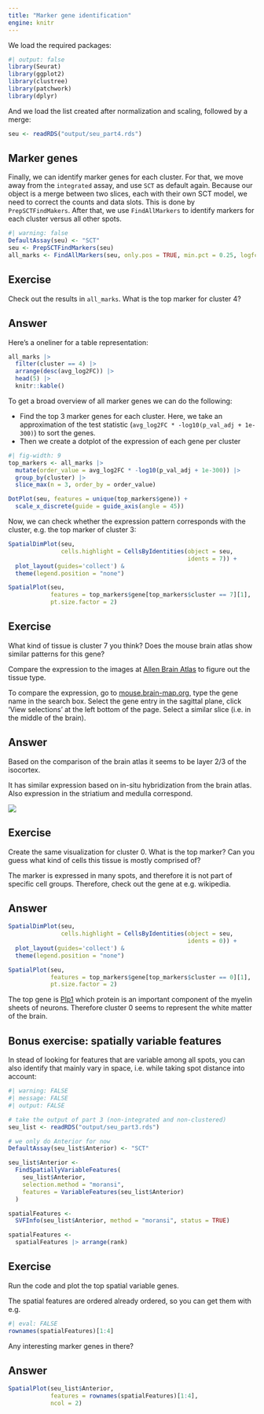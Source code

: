 ```yaml
---
title: "Marker gene identification"
engine: knitr
---
```


We load the required packages:

```r
#| output: false
library(Seurat)
library(ggplot2)
library(clustree)
library(patchwork)
library(dplyr)
```

And we load the list created after normalization and scaling, followed by a merge:

```r
seu <- readRDS("output/seu_part4.rds")
```

## Marker genes

Finally, we can identify marker genes for each cluster. For that, we move away from the `integrated` assay, and use `SCT` as default again. Because our object is a merge between two slices, each with their own SCT model, we need to correct the counts and data slots. This is done by `PrepSCTFindMakers`. After that, we use `FindAllMarkers` to identify markers for each cluster versus all other spots. 

```r
#| warning: false
DefaultAssay(seu) <- "SCT"
seu <- PrepSCTFindMarkers(seu)
all_marks <- FindAllMarkers(seu, only.pos = TRUE, min.pct = 0.25, logfc.threshold = 0.25)
```

::: {.callout-important}
## Exercise

Check out the results in `all_marks`. What is the top marker for cluster 4? 

::: 

::: {.callout-tip collapse="true"}
## Answer

Here's a oneliner for a table representation:

```r
all_marks |>
  filter(cluster == 4) |>
  arrange(desc(avg_log2FC)) |>
  head(5) |>
  knitr::kable()
```
:::

To get a broad overview of all marker genes we can do the following:

-  Find the top 3 marker genes for each cluster. Here, we take an approximation of the test statistic (`avg_log2FC * -log10(p_val_adj + 1e-300)`) to sort the genes.
- Then we create a dotplot of the expression of each gene per cluster

```r
#| fig-width: 9
top_markers <- all_marks |>
  mutate(order_value = avg_log2FC * -log10(p_val_adj + 1e-300)) |>
  group_by(cluster) |>
  slice_max(n = 3, order_by = order_value)

DotPlot(seu, features = unique(top_markers$gene)) +
  scale_x_discrete(guide = guide_axis(angle = 45))
```

Now, we can check whether the expression pattern corresponds with the cluster, e.g. the top marker of cluster 3:

```r
SpatialDimPlot(seu, 
               cells.highlight = CellsByIdentities(object = seu,
                                                   idents = 7)) + 
  plot_layout(guides='collect') &
  theme(legend.position = "none") 

SpatialPlot(seu,
            features = top_markers$gene[top_markers$cluster == 7][1],
            pt.size.factor = 2) 
```

::: {.callout-important}
## Exercise

What kind of tissue is cluster 7 you think? Does the mouse brain atlas show similar patterns for this gene?

Compare the expression to the images at [Allen Brain Atlas](http://atlas.brain-map.org/atlas?atlas=2&plate=100883804#atlas=2&plate=100884129&resolution=19.04&x=7671.818403764205&y=4000&zoom=-4&structure=549) to figure out the tissue type.

To compare the expression, go to [mouse.brain-map.org](https://mouse.brain-map.org/), type the gene name in the search box. Select the gene entry in the sagittal plane, click 'View selections' at the left bottom of the page. Select a similar slice (i.e. in the middle of the brain).



::: 

::: {.callout-tip collapse="true"}
## Answer

Based on the comparison of the brain atlas it seems to be layer 2/3 of the isocortex. 

It has similar expression based on in-situ hybridization from the brain atlas. Also expression in the striatium and medulla correspond. 

![](assets/images/Lamp5_sagittal_ISH.png)

:::

::: {.callout-important}
## Exercise

Create the same visualization for cluster 0. What is the top marker? Can you guess what kind of cells this tissue is mostly comprised of? 

The marker is expressed in many spots, and therefore it is not part of specific cell groups. Therefore, check out the gene at e.g. wikipedia. 

::: 

::: {.callout-tip collapse="true"}
## Answer

```r
SpatialDimPlot(seu, 
               cells.highlight = CellsByIdentities(object = seu,
                                                   idents = 0)) + 
  plot_layout(guides='collect') &
  theme(legend.position = "none") 

SpatialPlot(seu,
            features = top_markers$gene[top_markers$cluster == 0][1],
            pt.size.factor = 2) 
```

The top gene is [Plp1](https://en.wikipedia.org/wiki/Proteolipid_protein_1) which protein is an important component of the myelin sheets of neurons. Therefore cluster 0 seems to represent the white matter of the brain. 

:::


## Bonus exercise: spatially variable features

In stead of looking for features that are variable among all spots, you can also identify that mainly vary in space, i.e. while taking spot distance into account:

```r
#| warning: FALSE
#| message: FALSE
#| output: FALSE

# take the output of part 3 (non-integrated and non-clustered)
seu_list <- readRDS("output/seu_part3.rds")

# we only do Anterior for now
DefaultAssay(seu_list$Anterior) <- "SCT"

seu_list$Anterior <-
  FindSpatiallyVariableFeatures(
    seu_list$Anterior,
    selection.method = "moransi",
    features = VariableFeatures(seu_list$Anterior)
  )

spatialFeatures <-
  SVFInfo(seu_list$Anterior, method = "moransi", status = TRUE)

spatialFeatures <-
  spatialFeatures |> arrange(rank)


```

::: {.callout-important}
## Exercise

Run the code and plot the top spatial variable genes. 

The spatial features are ordered already ordered, so you can get them with e.g.

```r
#| eval: FALSE
rownames(spatialFeatures)[1:4]
```

Any interesting marker genes in there?

::: 

::: {.callout-tip collapse="true"}
## Answer

```r
SpatialPlot(seu_list$Anterior,
            features = rownames(spatialFeatures)[1:4],
            ncol = 2)
```
:::

